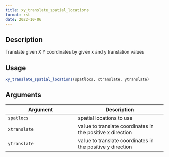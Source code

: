 ```yaml
--- 
title: xy_translate_spatial_locations 
format: rst 
date: 2022-10-06 
--- 
```


## Description

Translate given X Y coordinates by given x and y translation values


## Usage

```r
xy_translate_spatial_locations(spatlocs, xtranslate, ytranslate)
```


## Arguments

Argument      |Description
------------- |----------------
`spatlocs`     |     spatial locations to use
`xtranslate`     |     value to translate coordinates in the positive x direction
`ytranslate`     |     value to translate coordinates in the positive y direction


